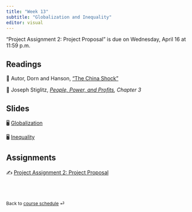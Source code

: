 ```yaml
---
title: "Week 13"
subtitle: "Globalization and Inequality"
editor: visual
---
```


::: callout-important
"Project Assignment 2: Project Proposal" is due on Wednesday, April 16
at 11:59 p.m.
:::

## Readings

📖 Autor, Dorn and Hanson, ["The China
Shock"](https://www.annualreviews.org/doi/full/10.1146/annurev-economics-080315-015041)

📖 Joseph Stiglitz, [*People, Power, and
Profits*](https://www.amazon.com/gp/product/B07P92PDLF/ref=dbs_a_def_rwt_bibl_vppi_i2)*,
Chapter 3*

## Slides

🖥️ [Globalization](/slides/lecture-12.1.html)

🖥️ [Inequality](/slides/lecture-12.2.html)

## Assignments

✍️ [Project Assignment 2: Project
Proposal](/project/project-assignment-2.html)

<br><br>

::: {style="font-size: 0.875em;"}
Back to [course schedule](/ "Course schedule") ⏎
:::
